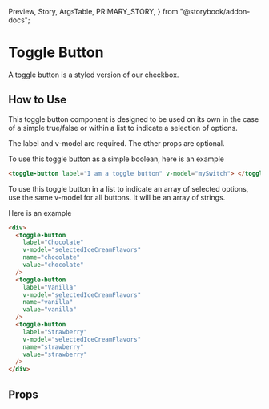   Preview,
  Story,
  ArgsTable,
  PRIMARY_STORY,
} from "@storybook/addon-docs";

# Toggle Button

A toggle button is a styled version of our checkbox.

<Preview>
  <Story id="components-toggle-button--single" />
</Preview>

## How to Use

This toggle button component is designed to be used on its own in the case of a simple true/false or within a list to indicate a selection of options.

The label and v-model are required. The other props are optional.

To use this toggle button as a simple boolean, here is an example

```html
<toggle-button label="I am a toggle button" v-model="mySwitch"> </toggle-button>
```

To use this toggle button in a list to indicate an array of selected options, use the same v-model for all buttons. It will be an array of strings.

Here is an example

```html
<div>
  <toggle-button
    label="Chocolate"
    v-model="selectedIceCreamFlavors"
    name="chocolate"
    value="chocolate"
  />
  <toggle-button
    label="Vanilla"
    v-model="selectedIceCreamFlavors"
    name="vanilla"
    value="vanilla"
  />
  <toggle-button
    label="Strawberry"
    v-model="selectedIceCreamFlavors"
    name="strawberry"
    value="strawberry"
  />
</div>
```

## Props

<ArgsTable story={PRIMARY_STORY} />

